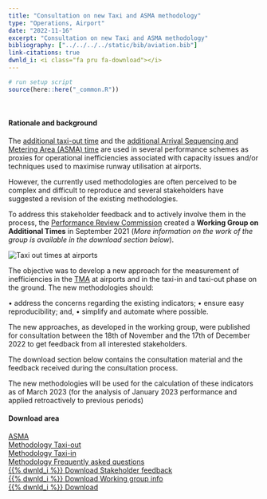 ```yaml
---
title: "Consultation on new Taxi and ASMA methodology"
type: "Operations, Airport"
date: "2022-11-16"
excerpt: "Consultation on new Taxi and ASMA methodology"
bibliography: ["../../../../static/bib/aviation.bib"]
link-citations: true
dwnld_i: <i class="fa pru fa-download"></i>
---
```

```r
# run setup script
source(here::here("_common.R"))
```
<br>
<div class="container">

#### Rationale and background
<div class="row align-items-start">
<div class="col-sm-8">

The [additional taxi-out time](/definition/additional-taxi-out-time/) and the [additional Arrival Sequencing and Metering Area (ASMA) time](/definition/additional-asma-time/) are used in several performance schemes as proxies for operational inefficiencies associated with capacity issues and/or techniques used to maximise runway utilisation at airports.

However, the currently used methodologies are often perceived to be complex and difficult to reproduce and several stakeholders have suggested a revision of the existing methodologies.

To address this stakeholder feedback and to actively involve them in the process, the [Performance Review Commission](/about/prc/) created a **Working Group on Additional Times** in September 2021 (*More information on the work of the group is available in the download section below*).
</div>
<div class="col-sm-4">
<div class="card border-0">
  <img class="card-img-top" src="/images/apt/apt_taxi.jpg" alt="Taxi out times at airports">
</div></div>
</div>
The objective was to develop a new approach for the measurement of inefficiencies in the [TMA](/acronym/tma/) at airports and in the taxi-in and taxi-out phase on the ground. The new methodologies should:

•	address the concerns regarding the existing indicators;
•	ensure easy reproducibility; and,
•	simplify and automate where possible.

The new approaches, as developed in the working group, were published for consultation between the 18th of November and the 17th of December 2022 to get feedback from all interested stakeholders.

The download section below contains the consultation material and the feedback received during the consultation process.

The new methodologies will be used for the calculation of these indicators as of March 2023 (for the analysis of January 2023 performance and applied retroactively to previous periods)

#### Download area
<div class="container">
<div class="card border-0">
<a href="/methodology/additional-asma-time/" class="btn btn-info" role="button"> ASMA <br> Methodology </a>
<a href="/methodology/additional-taxi-out-time/" class="btn btn-info" role="button"> Taxi-out <br> Methodology </a>
<a href="/methodology/additional-taxi-in-time/" class="btn btn-info" role="button"> Taxi-in <br> Methodology </a>
<a href="/library/2022_11_Additional Time Methodology_FAQ.pdf" class="btn btn-success" role="button" target="_blank"> Frequently asked questions <br> {{% dwnld_i %}} Download </a>
<a href="/library/comments_response document_taxi__ASMA_revised_methodology.pdf" class="btn btn-warning" role="button" target="_blank">Stakeholder feedback<br> {{% dwnld_i %}} Download </a>
<a href="/library/2022_11_Working Group Additional Times.pdf" class="btn btn-secondary" role="button" target="_blank"> Working group info <br> {{% dwnld_i %}} Download </a>
</div></div>

</div>